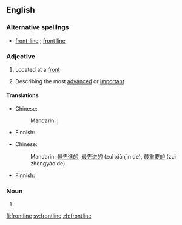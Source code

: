 ==English==

===Alternative spellings===
*[[front-line]] {{i|in [[attributive]] use}}; [[front line]]

===Adjective===
{{en-adj|-}}

#{{military}} Located at a [[front]]
# Describing the most [[advanced]] or [[important]]

====Translations====
{{trans-top|military: located at a front}}
* Chinese:
*: Mandarin: {{t-|cmn|前線|alt=前線的|sc=Hani}}, {{t-|cmn|前线|alt=前线的|tr=qiánxiàn de|sc=Hani}}
{{trans-mid}}
* Finnish: {{t-|fi|eturintama|alt=eturintama-}}
{{trans-bottom}}

{{trans-top|most advanced; most important}}
* Chinese:
*: Mandarin: {{i|most advanced}} [[最]][[先進]][[的]], [[最]][[先进]][[的]] (zuì xiānjìn de), {{i|most important}} [[最]][[重要]][[的]] (zuì zhòngyào de)
{{trans-mid}}
* Finnish: {{t-|fi|eturivin}}
{{trans-bottom}}

===Noun===
{{en-noun}}

# {{alternative spelling of|[[front line]]}}

[[fi:frontline]]
[[sv:frontline]]
[[zh:frontline]]